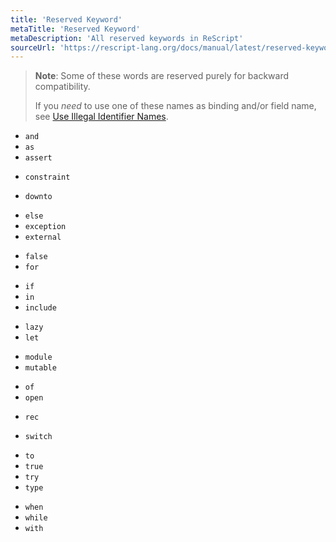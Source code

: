 ```yaml
---
title: 'Reserved Keyword'
metaTitle: 'Reserved Keyword'
metaDescription: 'All reserved keywords in ReScript'
sourceUrl: 'https://rescript-lang.org/docs/manual/latest/reserved-keywords'
---
```


> **Note**: Some of these words are reserved purely for backward compatibility.
>
> If you _need_ to use one of these names as binding and/or field name, see [Use Illegal Identifier Names](use-illegal-identifier-names.md).

- `and`
- `as`
- `assert`

<!-- - `begin` -->

<!-- - `class` -->

- `constraint`

<!-- - `do` -->
<!-- - `done` -->

- `downto`

* `else`
  <!-- - `end` -->
  <!-- - `esfun` -->
* `exception`
* `external`

- `false`
- `for`
  <!-- - `fun` -->
  <!-- - `function` -->
  <!-- - `functor` -->

* `if`
* `in`
* `include`
  <!-- - `inherit` -->
  <!-- - `initializer` -->

- `lazy`
- `let`

* `module`
* `mutable`

<!-- - `new` -->
<!-- - `nonrec` -->

<!-- - `object` -->

- `of`
- `open`
  <!-- - `or` -->

<!-- - `pri` -->
<!-- - `pub` -->

- `rec`

<!-- - `sig` -->
<!-- - `struct` -->

- `switch`

<!-- - `then` -->

- `to`
- `true`
- `try`
- `type`

<!-- - `val` -->
<!-- - `virtual` -->

- `when`
- `while`
- `with`
